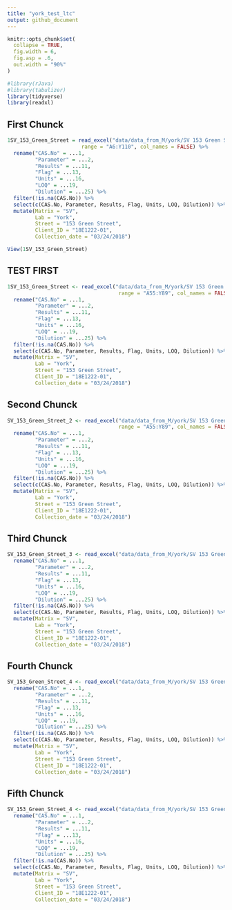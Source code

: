 ```yaml
---
title: "york_test_ltc"
output: github_document
---
```


```r
knitr::opts_chunk$set(
  collapse = TRUE,
  fig.width = 6,
  fig.asp = .6,
  out.width = "90%"
)

#library(rJava)
#library(tabulizer)
library(tidyverse)
library(readxl)
```

## First Chunck 

```r
1SV_153_Green_Street = read_excel("data/data_from_M/york/SV 153 Green Street.xlsx", 
                        range = "A6:Y110", col_names = FALSE) %>% 
  rename("CAS.No" = ...1, 
         "Parameter" = ...2,
         "Results" = ...11, 
         "Flag" = ...13, 
         "Units" = ...16,
         "LOQ" = ...19,
         "Dilution" = ...25) %>% 
  filter(!is.na(CAS.No)) %>% 
  select(c(CAS.No, Parameter, Results, Flag, Units, LOQ, Dilution)) %>% 
  mutate(Matrix = "SV", 
         Lab = "York",
         Street = "153 Green Street",
         Client_ID = "18E1222-01",
         Collection_date = "03/24/2018")

View(1SV_153_Green_Street)

```

## TEST FIRST 
```r
1SV_153_Green_Street <- read_excel("data/data_from_M/york/SV 153 Green Street.xlsx", 
                                    range = "A55:Y89", col_names = FALSE) %>% 
  rename("CAS.No" = ...1, 
         "Parameter" = ...2,
         "Results" = ...11, 
         "Flag" = ...13, 
         "Units" = ...16,
         "LOQ" = ...19,
         "Dilution" = ...25) %>% 
  filter(!is.na(CAS.No)) %>% 
  select(c(CAS.No, Parameter, Results, Flag, Units, LOQ, Dilution)) %>% 
  mutate(Matrix = "SV", 
         Lab = "York",
         Street = "153 Green Street",
         Client_ID = "18E1222-01",
         Collection_date = "03/24/2018")
```



## Second Chunck 

```r
SV_153_Green_Street_2 <- read_excel("data/data_from_M/york/SV 153 Green Street.xlsx", 
                                    range = "A55:Y89", col_names = FALSE) %>% 
  rename("CAS.No" = ...1, 
         "Parameter" = ...2,
         "Results" = ...11, 
         "Flag" = ...13, 
         "Units" = ...16,
         "LOQ" = ...19,
         "Dilution" = ...25) %>% 
  filter(!is.na(CAS.No)) %>% 
  select(c(CAS.No, Parameter, Results, Flag, Units, LOQ, Dilution)) %>% 
  mutate(Matrix = "SV", 
         Lab = "York",
         Street = "153 Green Street",
         Client_ID = "18E1222-01",
         Collection_date = "03/24/2018")
```

## Third Chunck 

```r
SV_153_Green_Street_3 <- read_excel("data/data_from_M/york/SV 153 Green Street.xlsx", range = "A101:Y131", col_names = FALSE) %>% 
  rename("CAS.No" = ...1, 
         "Parameter" = ...2,
         "Results" = ...11, 
         "Flag" = ...13, 
         "Units" = ...16,
         "LOQ" = ...19,
         "Dilution" = ...25) %>% 
  filter(!is.na(CAS.No)) %>% 
  select(c(CAS.No, Parameter, Results, Flag, Units, LOQ, Dilution)) %>% 
  mutate(Matrix = "SV", 
         Lab = "York",
         Street = "153 Green Street",
         Client_ID = "18E1222-01",
         Collection_date = "03/24/2018")
```

## Fourth Chunck 

```r
SV_153_Green_Street_4 <- read_excel("data/data_from_M/york/SV 153 Green Street.xlsx", range = "A153:Y173", col_names = FALSE) %>% 
  rename("CAS.No" = ...1, 
         "Parameter" = ...2,
         "Results" = ...11, 
         "Flag" = ...13, 
         "Units" = ...16,
         "LOQ" = ...19,
         "Dilution" = ...25) %>% 
  filter(!is.na(CAS.No)) %>% 
  select(c(CAS.No, Parameter, Results, Flag, Units, LOQ, Dilution)) %>% 
  mutate(Matrix = "SV", 
         Lab = "York",
         Street = "153 Green Street",
         Client_ID = "18E1222-01",
         Collection_date = "03/24/2018")
```

## Fifth Chunck 

```r
SV_153_Green_Street_4 <- read_excel("data/data_from_M/york/SV 153 Green Street.xlsx", range = "A153:Y173", col_names = FALSE) %>% 
  rename("CAS.No" = ...1, 
         "Parameter" = ...2,
         "Results" = ...11, 
         "Flag" = ...13, 
         "Units" = ...16,
         "LOQ" = ...19,
         "Dilution" = ...25) %>% 
  filter(!is.na(CAS.No)) %>% 
  select(c(CAS.No, Parameter, Results, Flag, Units, LOQ, Dilution)) %>% 
  mutate(Matrix = "SV", 
         Lab = "York",
         Street = "153 Green Street",
         Client_ID = "18E1222-01",
         Collection_date = "03/24/2018")
```
